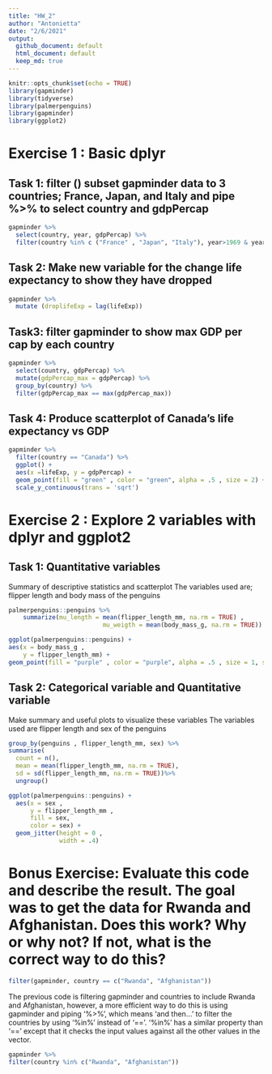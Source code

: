 ```yaml
---
title: "HW_2"
author: "Antonietta"
date: "2/6/2021"
output:   
  github_document: default
  html_document: default
  keep_md: true
---
```


```r
knitr::opts_chunk$set(echo = TRUE)
library(gapminder)
library(tidyverse)
library(palmerpenguins)
library(gapminder)
library(ggplot2)

```


# Exercise 1 : Basic dplyr

## Task 1: filter () subset gapminder  data to 3 countries; France, Japan, and Italy and pipe %>% to select country and gdpPercap 

```r
gapminder %>%
  select(country, year, gdpPercap) %>%
  filter(country %in% c ("France" , "Japan", "Italy"), year>1969 & year <1980)

```
           
## Task 2: Make new variable for the change life expectancy to show they have dropped 

```r
gapminder %>%
  mutate (droplifeExp = lag(lifeExp))

``` 


## Task3: filter gapminder to show max GDP per cap by each country
```r
gapminder %>%
  select(country, gdpPercap) %>%
  mutate(gdpPercap_max = gdpPercap) %>%
  group_by(country) %>%
  filter(gdpPercap_max == max(gdpPercap_max))
```


## Task 4: Produce scatterplot of Canada's life expectancy vs GDP

```r
gapminder %>%
  filter(country == "Canada") %>%
  ggplot() +
  aes(x =lifeExp, y = gdpPercap) +
  geom_point(fill = "green" , color = "green", alpha = .5 , size = 2) +
  scale_y_continuous(trans = 'sqrt')


```


# Exercise 2 : Explore 2 variables with dplyr and ggplot2 


## Task 1: Quantitative variables 
Summary of descriptive statistics and scatterplot 
The variables used are; flipper length and body mass of the penguins 

```r
palmerpenguins::penguins %>%
    summarize(mu_length = mean(flipper_length_mm, na.rm = TRUE) , 
                          mu_weigth = mean(body_mass_g, na.rm = TRUE))

ggplot(palmerpenguins::penguins) +
aes(x = body_mass_g ,
    y = flipper_length_mm) +
geom_point(fill = "purple" , color = "purple", alpha = .5 , size = 1, shape = 23)
```



## Task 2: Categorical variable and Quantitative variable 
Make summary and useful plots to visualize these variables 
The variables used are flipper length and sex of the penguins 

``` r

group_by(penguins , flipper_length_mm, sex) %>% 
summarise(
  count = n(), 
  mean = mean(flipper_length_mm, na.rm = TRUE),
  sd = sd(flipper_length_mm, na.rm = TRUE))%>% 
  ungroup()

ggplot(palmerpenguins::penguins) +
  aes(x = sex , 
      y = flipper_length_mm ,
      fill = sex, 
      color = sex) +
  geom_jitter(height = 0 , 
              width = .4) 


```




# Bonus Exercise: Evaluate this code and describe the result. The goal was to get the data for Rwanda and Afghanistan. Does this work? Why or why not? If not, what is the correct way to do this?

``` r
filter(gapminder, country == c("Rwanda", "Afghanistan"))

```

The previous code is filtering gapminder and countries to include Rwanda and Afghanistan, however, a more efficient way to do this is using gapminder and piping '%>%', which means 'and then...' to filter the countries by using '%in%' instead of '=='. '%in%' has a similar property than '==' except that it checks the input values against all the other values in the vector.  


``` r
gapminder %>%
filter(country %in% c("Rwanda", "Afghanistan"))

```




